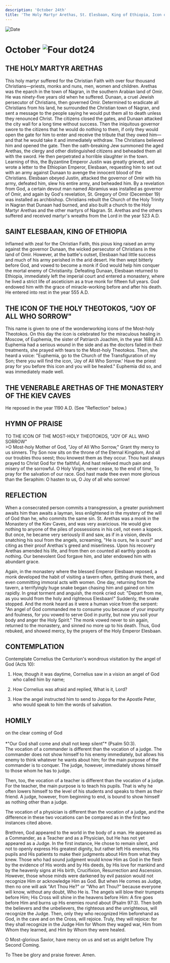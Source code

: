 ```yaml
---
description: 'October 24th'
title: 'The Holy Martyr Arethas, St. Elesbaan, King of Ethiopia, Icon of the Theotokos "Joy of All Who Sorrow", Venerable Arethas of the Kiev Caves'
---
```


<RunningHead />
<Image src="/title-imprint.png" height={68} width={50} alt="Date" className="title-imprint"/>

# <div id="date">October <Image className="four-dot" src="/four-dot.png" height={15} width={15} alt="Four dot" />24</div>

## THE HOLY MARTYR ARETHAS

This holy martyr suffered for the Christian Faith with over four thousand Christians—priests, monks and nuns, men, women and children. Arethas was the eparch in the town of Nagran, in the southern Arabian land of Omir. He was ninety-five years old when he suffered. Dunaan, a cruel Jewish persecutor of Christians, then governed Omir. Determined to eradicate all Christians from his land, he surrounded the Christian town of Nagran, and sent a message to the people saying he would put them all to death unless they renounced Christ. The citizens closed the gates, and Dunaan attacked the city wall for a long time without success. Then the iniquitous governor swore to the citizens that he would do nothing to them, if only they would open the gate for him to enter and receive the tribute that they owed him—and that he would take it and immediately withdraw. The Christians believed him and opened the gate. Then the oath-breaking Jew summoned the aged Arethas, the clergy and other distinguished citizens and beheaded them all with the sword. He then perpetrated a horrible slaughter in the town. Learning of this, the Byzantine Emperor Justin was greatly grieved, and wrote a letter to the Ethiopian Emperor, Elesbaan, requesting him to set out with an army against Dunaan to avenge the innocent blood of the Christians. Elesbaan obeyed Justin, attacked the governor of Omir with his army, defeated him, slew his entire army, and beheaded him. By a revelation from God, a certain devout man named Abramius was installed as governor of Omir, and again by God's revelation, St. Gregory of Omir (December 19) was installed as archbishop. Christians rebuilt the Church of the Holy Trinity in Nagran that Dunaan had burned, and also built a church to the Holy Martyr Arethas and the other martyrs of Nagran. St. Arethas and the others suffered and received martyr's wreaths from the Lord in the year 523 A.D.

## SAINT ELESBAAN, KING OF ETHIOPIA

Inflamed with zeal for the Christian Faith, this pious king raised an army against the governor Dunaan, the wicked persecutor of Christians in the land of Omir. However, at the battle's outset, Elesbaan had little success and much of his army perished in the arid desert. He then wept bitterly before God, and vowed to become a monk if God would help him conquer the mortal enemy of Christianity. Defeating Dunaan, Elesbaan returned to Ethiopia, immediately left the imperial court and entered a monastery, where he lived a strict life of asceticism as a true monk for fifteen full years. God endowed him with the grace of miracle-working before and after his death. He entered into rest in the year 555 A.D.

## THE ICON OF THE HOLY THEOTOKOS, "JOY OF ALL WHO SORROW"

This name is given to one of the wonderworking icons of the Most-holy Theotokos. On this day the icon is celebrated for the miraculous healing in Moscow, of Euphemia, the sister of Patriarch Joachim, in the year 1688 A.D. Euphemia had a serious wound in the side and as the doctors failed in their treatments, she prayed with tears to the Most-holy Theotokos. Then, she heard a voice: "Euphemia, go to the Church of the Transfiguration of my Son; there you will find the icon, 'Joy of All Who Sorrow.' Have the priest pray for you before this icon and you will be healed." Euphemia did so, and was immediately made well.

## THE VENERABLE ARETHAS OF THE MONASTERY OF THE KIEV CAVES

He reposed in the year 1190 A.D. (See "Reflection" below.)


## HYMN OF PRAISE
<div style={{textAlign:'center', color:'crimson', fontWeight:'bold'}}>
TO THE ICON OF THE MOST-HOLY THEOTOKOS, "JOY OF ALL WHO SORROW"
</div>
>O Most-holy Mother of God, "Joy of All Who Sorrow,"  
Grant thy mercy to us sinners.  
Thy Son now sits on the throne of the Eternal Kingdom,  
And all our troubles thou seest; thou knowest them as they occur.  
Thou hast always prayed to Christ God for the faithful,  
And hast relieved much pain and misery of the sorrowful.  
O Holy Virgin, never cease, to the end of time,  
To pray for the salvation of our race.  
God hast made thee even more glorious than the Seraphim:  
O hasten to us, O Joy of all who sorrow!  


## REFLECTION

When a consecrated person commits a transgression, a greater punishment awaits him than awaits a layman, less enlightened in the mystery of the will of God than he, who commits the same sin. St. Arethas was a monk in the Monastery of the Kiev Caves, and was very avaricious. He would give nothing to anyone of the piles of possessions in his cell, not even a kopeck. But once, he became very seriously ill and saw, as if in a vision, devils snatching his soul from the angels, screaming, "He is ours, he is ours!" and citing as their proof Arethas's greed and miserliness. Upon his recovery Arethas amended his life, and from then on counted all earthly goods as nothing. Our benevolent God forgave him, and later endowed him with abundant grace.

Again, in the monastery where the blessed Emperor Elesbaan reposed, a monk developed the habit of visiting a tavern often, getting drunk there, and even committing immoral acts with women. One day, returning from the tavern, a terrifyingly huge snake began chasing him and gained on him rapidly. In great torment and anguish, the monk cried out: "Depart from me, as you would from the holy and righteous Elesbaan!" Suddenly, the snake stopped. And the monk heard as it were a human voice from the serpent: "An angel of God commanded me to consume you because of your impurity and foulness, for you vowed to serve God in purity, but now you soil your body and anger the Holy Spirit." The monk vowed never to sin again, returned to the monastery, and sinned no more up to his death. Thus, God rebuked, and showed mercy, by the prayers of the Holy Emperor Elesbaan.


## CONTEMPLATION

Contemplate Cornelius the Centurion's wondrous visitation by the angel of God (Acts 10):

1. How, though it was daytime, Cornelius saw in a vision an angel of God who called him by name;

2. How Cornelius was afraid and replied, What is it, Lord?

3. How the angel instructed him to send to Joppa for the Apostle Peter, who would speak to him the words of salvation.


## HOMILY
<div style={{textAlign:'center', color:'crimson', fontWeight:'bold'}}>
on the clear coming of God
</div>
<br />
<div style={{textAlign:'right'}}>
*"Our God shall come and shall not keep silent"* (Psalm 50:3).
</div>
The vocation of a commander is different than the vocation of a judge. The commander does not show himself to his enemy immediately, but allows his enemy to think whatever he wants about him; for the main purpose of the commander is to conquer. The judge, however, immediately shows himself to those whom he has to judge. 

Then, too, the vocation of a teacher is different than the vocation of a judge. For the teacher, the main purpose is to teach his pupils. That is why he often lowers himself to the level of his students and speaks to them as their friend. A judge, however, from beginning to end, is bound to show himself as nothing other than a judge.

The vocation of a physician is different than the vocation of a judge, and the difference in these two vocations can be compared as in the first two instances cited above. 

Brethren, God appeared to the world in the body of a man. He appeared as a Commander, as a Teacher and as a Physician, but He has not yet appeared as a Judge. In the first instance, He chose to remain silent, and not to openly express His greatest dignity, but rather left His enemies, His pupils and His patients to make their judgments about Him from what they knew. Those who had sound judgment would know Him as God in the flesh by the evidence of His words and by His deeds, by His love for mankind and by the heavenly signs at His birth, Crucifixion, Resurrection and Ascension. However, those whose minds were darkened by evil passion would not recognize Him or acknowledge Him as God. But when He comes as Judge, then no one will ask "Art Thou He?" or "Who art Thou?" because everyone will know, without any doubt, Who He is. The angels will blow their trumpets before Him; His Cross will shine in the heavens before Him: A fire goes before Him and burns up His enemies round about (Psalm 97:3). Then both the believers and the unbelievers, the righteous and the unrighteous, will recognize the Judge. Then, only they who recognized Him beforehand as God, in the cave and on the Cross, will rejoice. Truly, they will rejoice: for they shall recognize in the Judge Him for Whom they waged war, Him from Whom they learned, and Him by Whom they were healed.

O Most-glorious Savior, have mercy on us and set us aright before Thy Second Coming.

To Thee be glory and praise forever. Amen.

